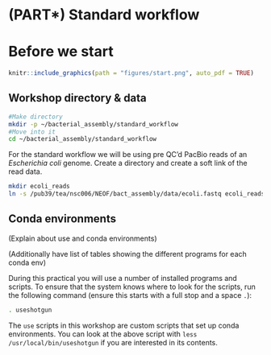 # (PART\*) Standard workflow {-}

# Before we start
```r
knitr::include_graphics(path = "figures/start.png", auto_pdf = TRUE)
``` 

## Workshop directory & data

```bash
#Make directory
mkdir -p ~/bacterial_assembly/standard_workflow
#Move into it
cd ~/bacterial_assembly/standard_workflow
```

For the standard workflow we will be using pre QC'd PacBio reads of an _Escherichia coli_ genome. Create a directory and create a soft link of the read data.

```bash
mkdir ecoli_reads
ln -s /pub39/tea/nsc006/NEOF/bact_assembly/data/ecoli.fastq ecoli_reads
```

## Conda environments

(Explain about use and conda environments)

(Additionally have list of tables showing the different programs for each conda env)


During this practical you will use a number of installed programs and scripts. To ensure that the system knows where to look for the scripts, run the following command (ensure this starts with a full stop and a space `. `):

```bash
. useshotgun
```

The `use` scripts in this workshop are custom scripts that set up conda environments. You can look at the above script with `less /usr/local/bin/useshotgun` if you are interested in its contents.
